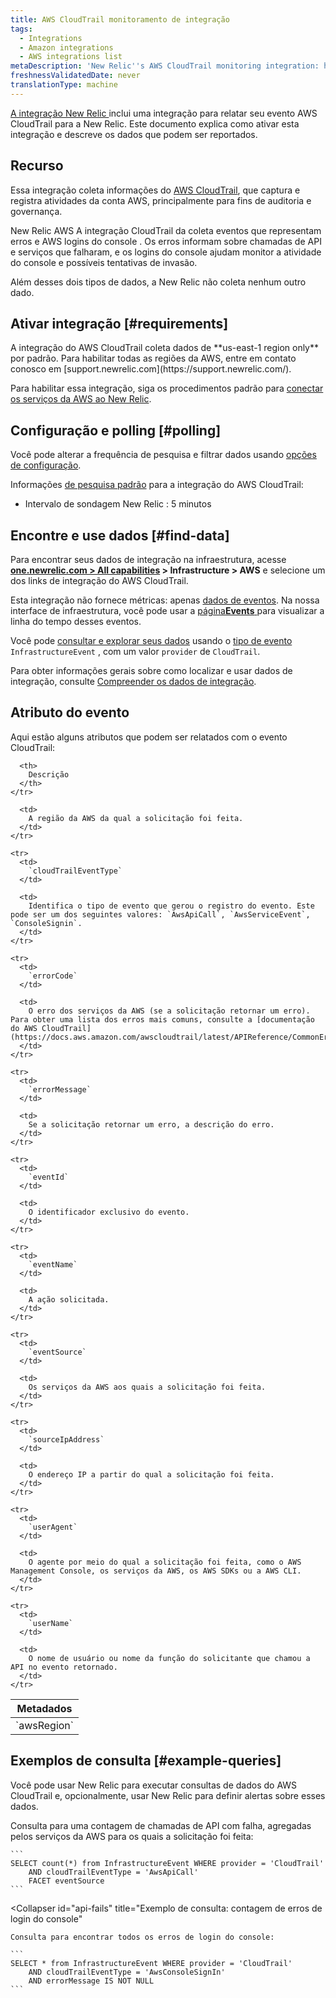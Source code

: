 ```yaml
---
title: AWS CloudTrail monitoramento de integração
tags:
  - Integrations
  - Amazon integrations
  - AWS integrations list
metaDescription: 'New Relic''s AWS CloudTrail monitoring integration: how to enable it, and what data it reports.'
freshnessValidatedDate: never
translationType: machine
---
```


[A integração New Relic ](/docs/infrastructure/integrations-getting-started/getting-started/introduction-infrastructure-integrations)inclui uma integração para relatar seu evento AWS CloudTrail para a New Relic. Este documento explica como ativar esta integração e descreve os dados que podem ser reportados.

## Recurso

Essa integração coleta informações do [AWS CloudTrail](https://aws.amazon.com/documentation/cloudtrail/), que captura e registra atividades da conta AWS, principalmente para fins de auditoria e governança.

New Relic AWS A integração CloudTrail da coleta eventos que representam erros e AWS logins do console . Os erros informam sobre chamadas de API e serviços que falharam, e os logins do console ajudam monitor a atividade do console e possíveis tentativas de invasão.

Além desses dois tipos de dados, a New Relic não coleta nenhum outro dado.

## Ativar integração [#requirements]

<Callout variant="important">
  A integração do AWS CloudTrail coleta dados de <DNT>**us-east-1 region only**</DNT> por padrão. Para habilitar todas as regiões da AWS, entre em contato conosco em [support.newrelic.com](https://support.newrelic.com/).
</Callout>

Para habilitar essa integração, siga os procedimentos padrão para [conectar os serviços da AWS ao New Relic](/docs/infrastructure/amazon-integrations/get-started/connect-aws-new-relic-infrastructure-monitoring/).

## Configuração e polling [#polling]

Você pode alterar a frequência de pesquisa e filtrar dados usando [opções de configuração](/docs/integrations/new-relic-integrations/getting-started/configure-polling-frequency-data-collection-cloud-integrations).

Informações [de pesquisa padrão](/docs/infrastructure/amazon-integrations/aws-integrations-list/aws-polling-intervals-infrastructure-integrations) para a integração do AWS CloudTrail:

* Intervalo de sondagem New Relic : 5 minutos

## Encontre e use dados [#find-data]

Para encontrar seus dados de integração na infraestrutura, acesse <DNT>**[one.newrelic.com > All capabilities](https://one.newrelic.com/all-capabilities) > Infrastructure > AWS**</DNT> e selecione um dos links de integração do AWS CloudTrail.

Esta integração não fornece métricas: apenas [dados de eventos](/docs/telemetry-data-platform/understand-data/new-relic-data-types/#events-new-relic). Na nossa interface de infraestrutura, você pode usar a [página<DNT>**Events**</DNT> ](/docs/infrastructure/new-relic-infrastructure/infrastructure-ui-pages/infrastructure-events-page-live-feed-every-config-change)para visualizar a linha do tempo desses eventos.

Você pode [consultar e explorar seus dados](/docs/using-new-relic/data/understand-data/query-new-relic-data) usando o [tipo de evento](/docs/data-apis/understand-data/new-relic-data-types/#event-data) `InfrastructureEvent` , com um valor `provider` de `CloudTrail`.

Para obter informações gerais sobre como localizar e usar dados de integração, consulte [Compreender os dados de integração](/docs/infrastructure/integrations/find-use-infrastructure-integration-data).

## Atributo do evento

Aqui estão alguns atributos que podem ser relatados com o evento CloudTrail:

<table>
  <thead>
    <tr>
      <th>
        Metadados
      </th>

      <th>
        Descrição
      </th>
    </tr>
  </thead>

  <tbody>
    <tr>
      <td>
        `awsRegion`
      </td>

      <td>
        A região da AWS da qual a solicitação foi feita.
      </td>
    </tr>

    <tr>
      <td>
        `cloudTrailEventType`
      </td>

      <td>
        Identifica o tipo de evento que gerou o registro do evento. Este pode ser um dos seguintes valores: `AwsApiCall`, `AwsServiceEvent`, `ConsoleSignin`.
      </td>
    </tr>

    <tr>
      <td>
        `errorCode`
      </td>

      <td>
        O erro dos serviços da AWS (se a solicitação retornar um erro). Para obter uma lista dos erros mais comuns, consulte a [documentação do AWS CloudTrail](https://docs.aws.amazon.com/awscloudtrail/latest/APIReference/CommonErrors.html).
      </td>
    </tr>

    <tr>
      <td>
        `errorMessage`
      </td>

      <td>
        Se a solicitação retornar um erro, a descrição do erro.
      </td>
    </tr>

    <tr>
      <td>
        `eventId`
      </td>

      <td>
        O identificador exclusivo do evento.
      </td>
    </tr>

    <tr>
      <td>
        `eventName`
      </td>

      <td>
        A ação solicitada.
      </td>
    </tr>

    <tr>
      <td>
        `eventSource`
      </td>

      <td>
        Os serviços da AWS aos quais a solicitação foi feita.
      </td>
    </tr>

    <tr>
      <td>
        `sourceIpAddress`
      </td>

      <td>
        O endereço IP a partir do qual a solicitação foi feita.
      </td>
    </tr>

    <tr>
      <td>
        `userAgent`
      </td>

      <td>
        O agente por meio do qual a solicitação foi feita, como o AWS Management Console, os serviços da AWS, os AWS SDKs ou a AWS CLI.
      </td>
    </tr>

    <tr>
      <td>
        `userName`
      </td>

      <td>
        O nome de usuário ou nome da função do solicitante que chamou a API no evento retornado.
      </td>
    </tr>
  </tbody>
</table>

## Exemplos de consulta [#example-queries]

Você pode usar New Relic para executar consultas de dados do AWS CloudTrail e, opcionalmente, usar New Relic <InlinePopover type="alerts"/>para definir alertas sobre esses dados.

<CollapserGroup>
  <Collapser
    id="api-fails"
    title="Exemplo de consulta: Contagem de chamadas de API com falha"
  >
    Consulta para uma contagem de chamadas de API com falha, agregadas pelos serviços da AWS para os quais a solicitação foi feita:

    ```
    SELECT count(*) from InfrastructureEvent WHERE provider = 'CloudTrail' 
        AND cloudTrailEventType = 'AwsApiCall' 
        FACET eventSource
    ```
  </Collapser>

  <Collapser
    id="api-fails"
    title="Exemplo de consulta: contagem de erros de login do console"
  >
    Consulta para encontrar todos os erros de login do console:

    ```
    SELECT * from InfrastructureEvent WHERE provider = 'CloudTrail' 
        AND cloudTrailEventType = 'AwsConsoleSignIn' 
        AND errorMessage IS NOT NULL
    ```
  </Collapser>
</CollapserGroup>
